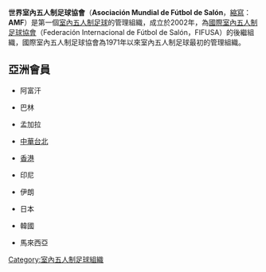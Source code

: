 {{Infobox sport governing body
|assocname    = 世界室內五人制足球協會<br />Asociación Mundial de Futsal
|abbrev       = AMF/WFA
|logo         = Logo-AMF-fra-w300px.png
|logosize     = frameless
|sport        = [[室內五人制足球|室內五人制足球]]
|category     =
|image        =
|caption      =
|jurisdiction =
|founded      = 1971年7月25日[[FIFUSA|FIFUSA]]在[[里約熱內盧|里約熱內盧]]成立<br />2002年AMF在[[亞松森|亞松森]]
|aff          = 58個國家
|affdate      =
|region       =
|regionyear   =
|headquarters = {{Flagicon|Paraguay}} [[亞松森|亞松森]]
|location     =
|president    = {{Flagicon|Paraguay}} Rolando Alarcon Rios
|chairman     = {{Flagicon|Russia}} Valeriy Akhumyan <br> {{Flagicon|Colombia}} Jaime Arroyave Rendón <br> {{Flagicon|Curaçao}} Ing. Wilfrido Coffi <br> {{Flagicon|Spain}} Luis Peña <br> {{Flagicon|Democratic Republic of the Congo}} Nakwalewenale Doli
|chairperson  =
|chair        =
|chiefexec    =
|secretary    = {{Flagicon|Argentina}} Pedro Ramón Bonnettini
|coach        =
|womenscoach  =
|key staff    =
|operating income =
|sponsor      =
|year closed  =
|replaced     =
|prevfounded  = 1971年7月25日[[FIFUSA|FIFUSA]]在[[里約熱內盧|里約熱內盧]]
|url          =
|countryflag  =
|countryflag2 =
|countryflag3 =
}}
'''世界室內五人制足球協會'''（'''Asociación Mundial de Fútbol de Salón'''，[[縮寫|縮寫]]：'''AMF'''）是第一個[[室內五人制足球|室內五人制足球]]的管理組織，成立於2002年，為[[國際室內五人制足球協會|國際室內五人制足球協會]]（Federación Internacional de Fútbol de Salón，FIFUSA）的後繼組織，國際室內五人制足球協會為1971年以來室內五人制足球最初的管理組織。

==亞洲會員==
{{col-begin-small}}
{{col-5}}
* {{flagicon|Afghanistan}} 阿富汗
* {{flagicon|Bahrain}} 巴林
* {{flagicon|Bangladesh}} 孟加拉
* {{flagicon|Chinese Taipei}} [[中華台北五人制足球代表隊|中華台北]]
* {{flagicon|Hong Kong}} [[香港五人足球代表隊|香港]]
{{col-5}}
* {{flagicon|Indonesia}} 印尼
* {{flagicon|Iran}} 伊朗
* {{flagicon|Japan}} 日本
* {{flagicon|KOR}} 韓國
* {{flagicon|Malaysia}} 馬來西亞
{{col-end}}

{{fb start}}
{{國際室內足球}}
{{fb end}}

[[Category:室內五人制足球組織|Category:室內五人制足球組織]]